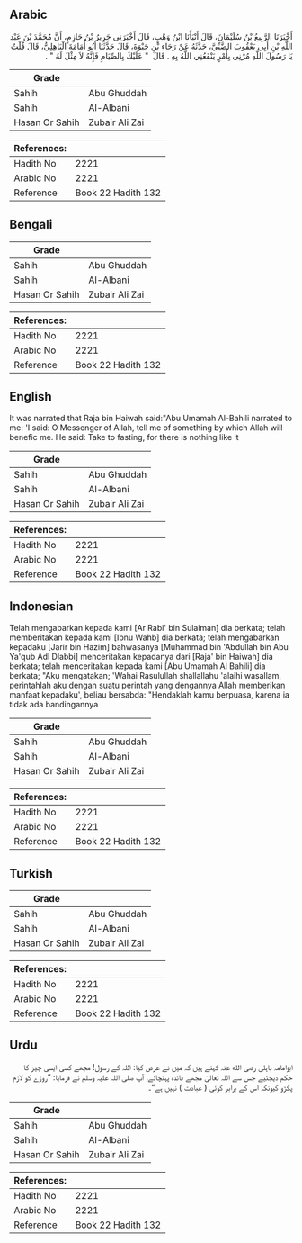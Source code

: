 ## Arabic


<div dir="rtl" lang="ar" style={{fontSize:'larger',backgroundColor:'#f8f9fa',padding:20}}>
أَخْبَرَنَا الرَّبِيعُ بْنُ سُلَيْمَانَ، قَالَ أَنْبَأَنَا ابْنُ وَهْبٍ، قَالَ أَخْبَرَنِي جَرِيرُ بْنُ حَازِمٍ، أَنَّ مُحَمَّدَ بْنَ عَبْدِ اللَّهِ بْنِ أَبِي يَعْقُوبَ الضَّبِّيَّ، حَدَّثَهُ عَنْ رَجَاءِ بْنِ حَيْوَةَ، قَالَ حَدَّثَنَا أَبُو أُمَامَةَ الْبَاهِلِيُّ، قَالَ قُلْتُ يَا رَسُولَ اللَّهِ مُرْنِي بِأَمْرٍ يَنْفَعُنِي اللَّهُ بِهِ ‏.‏ قَالَ ‏ "‏ عَلَيْكَ بِالصِّيَامِ فَإِنَّهُ لاَ مِثْلَ لَهُ ‏"‏ ‏.‏
</div>
<div style={{backgroundColor:'#f8f9fa',padding:20, marginBottom: 10}}><table> <thead> <tr> <th>Grade</th> <th></th> </tr> </thead> <tbody> <tr><td>Sahih</td><td>Abu Ghuddah</td></tr><tr><td>Sahih</td><td>Al-Albani</td></tr><tr><td>Hasan Or Sahih</td><td>Zubair Ali Zai</td></tr></tbody></table><table> <thead> <tr> <th>References:</th> <th></th> </tr> </thead> <tbody><tr><td>Hadith No</td><td>2221</td></tr><tr><td>Arabic No</td><td>2221</td></tr><tr><td>Reference</td><td>Book 22 Hadith 132</td></tr></tbody></table></div>

## Bengali


<div dir="ltr" lang="bn" style={{fontSize:'larger',backgroundColor:'#f8f9fa',padding:20}}>

</div>
<div style={{backgroundColor:'#f8f9fa',padding:20, marginBottom: 10}}><table> <thead> <tr> <th>Grade</th> <th></th> </tr> </thead> <tbody> <tr><td>Sahih</td><td>Abu Ghuddah</td></tr><tr><td>Sahih</td><td>Al-Albani</td></tr><tr><td>Hasan Or Sahih</td><td>Zubair Ali Zai</td></tr></tbody></table><table> <thead> <tr> <th>References:</th> <th></th> </tr> </thead> <tbody><tr><td>Hadith No</td><td>2221</td></tr><tr><td>Arabic No</td><td>2221</td></tr><tr><td>Reference</td><td>Book 22 Hadith 132</td></tr></tbody></table></div>

## English


<div dir="ltr" lang="en" style={{fontSize:'larger',backgroundColor:'#f8f9fa',padding:20}}>
It was narrated that Raja bin Haiwah said:"Abu Umamah Al-Bahili narrated to me: 'I said: O Messenger of Allah, tell me of something by which Allah will benefic me. He said: Take to fasting, for there is nothing like it
</div>
<div style={{backgroundColor:'#f8f9fa',padding:20, marginBottom: 10}}><table> <thead> <tr> <th>Grade</th> <th></th> </tr> </thead> <tbody> <tr><td>Sahih</td><td>Abu Ghuddah</td></tr><tr><td>Sahih</td><td>Al-Albani</td></tr><tr><td>Hasan Or Sahih</td><td>Zubair Ali Zai</td></tr></tbody></table><table> <thead> <tr> <th>References:</th> <th></th> </tr> </thead> <tbody><tr><td>Hadith No</td><td>2221</td></tr><tr><td>Arabic No</td><td>2221</td></tr><tr><td>Reference</td><td>Book 22 Hadith 132</td></tr></tbody></table></div>

## Indonesian


<div dir="ltr" lang="id" style={{fontSize:'larger',backgroundColor:'#f8f9fa',padding:20}}>
Telah mengabarkan kepada kami [Ar Rabi' bin Sulaiman] dia berkata; telah memberitakan kepada kami [Ibnu Wahb] dia berkata; telah mengabarkan kepadaku [Jarir bin Hazim] bahwasanya [Muhammad bin 'Abdullah bin Abu Ya'qub Adl Dlabbi] menceritakan kepadanya dari [Raja' bin Haiwah] dia berkata; telah menceritakan kepada kami [Abu Umamah Al Bahili] dia berkata; "Aku mengatakan; 'Wahai Rasulullah shallallahu 'alaihi wasallam, perintahlah aku dengan suatu perintah yang dengannya Allah memberikan manfaat kepadaku', beliau bersabda: "Hendaklah kamu berpuasa, karena ia tidak ada bandingannya
</div>
<div style={{backgroundColor:'#f8f9fa',padding:20, marginBottom: 10}}><table> <thead> <tr> <th>Grade</th> <th></th> </tr> </thead> <tbody> <tr><td>Sahih</td><td>Abu Ghuddah</td></tr><tr><td>Sahih</td><td>Al-Albani</td></tr><tr><td>Hasan Or Sahih</td><td>Zubair Ali Zai</td></tr></tbody></table><table> <thead> <tr> <th>References:</th> <th></th> </tr> </thead> <tbody><tr><td>Hadith No</td><td>2221</td></tr><tr><td>Arabic No</td><td>2221</td></tr><tr><td>Reference</td><td>Book 22 Hadith 132</td></tr></tbody></table></div>

## Turkish


<div dir="ltr" lang="tr" style={{fontSize:'larger',backgroundColor:'#f8f9fa',padding:20}}>

</div>
<div style={{backgroundColor:'#f8f9fa',padding:20, marginBottom: 10}}><table> <thead> <tr> <th>Grade</th> <th></th> </tr> </thead> <tbody> <tr><td>Sahih</td><td>Abu Ghuddah</td></tr><tr><td>Sahih</td><td>Al-Albani</td></tr><tr><td>Hasan Or Sahih</td><td>Zubair Ali Zai</td></tr></tbody></table><table> <thead> <tr> <th>References:</th> <th></th> </tr> </thead> <tbody><tr><td>Hadith No</td><td>2221</td></tr><tr><td>Arabic No</td><td>2221</td></tr><tr><td>Reference</td><td>Book 22 Hadith 132</td></tr></tbody></table></div>

## Urdu


<div dir="rtl" lang="ur" style={{fontSize:'larger',backgroundColor:'#f8f9fa',padding:20}}>
ابوامامہ باہلی رضی الله عنہ کہتے ہیں کہ میں نے عرض کیا: اللہ کے رسول! مجھے کسی ایسی چیز کا حکم دیجئیے جس سے اللہ تعالیٰ مجھے فائدہ پہنچائے، آپ صلی اللہ علیہ وسلم نے فرمایا: ”روزے کو لازم پکڑو کیونکہ اس کے برابر کوئی ( عبادت ) نہیں ہے“۔
</div>
<div style={{backgroundColor:'#f8f9fa',padding:20, marginBottom: 10}}><table> <thead> <tr> <th>Grade</th> <th></th> </tr> </thead> <tbody> <tr><td>Sahih</td><td>Abu Ghuddah</td></tr><tr><td>Sahih</td><td>Al-Albani</td></tr><tr><td>Hasan Or Sahih</td><td>Zubair Ali Zai</td></tr></tbody></table><table> <thead> <tr> <th>References:</th> <th></th> </tr> </thead> <tbody><tr><td>Hadith No</td><td>2221</td></tr><tr><td>Arabic No</td><td>2221</td></tr><tr><td>Reference</td><td>Book 22 Hadith 132</td></tr></tbody></table></div>